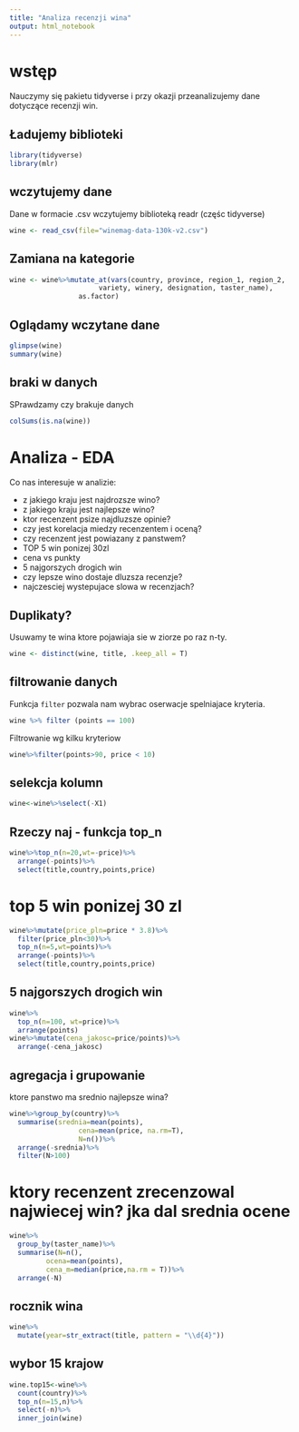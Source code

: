 ```yaml
---
title: "Analiza recenzji wina"
output: html_notebook
---
```


# wstęp

Nauczymy się pakietu tidyverse i przy okazji przeanalizujemy dane dotyczące recenzji win.

## Ładujemy biblioteki

```r
library(tidyverse)
library(mlr)
```

## wczytujemy dane

Dane w formacie .csv wczytujemy biblioteką readr (częśc tidyverse)

```r
wine <- read_csv(file="winemag-data-130k-v2.csv")
```

## Zamiana na kategorie

```r
wine <- wine%>%mutate_at(vars(country, province, region_1, region_2,
                      variety, winery, designation, taster_name),
                 as.factor)
```


## Oglądamy wczytane dane

```r
glimpse(wine)
summary(wine)
```

## braki w danych

SPrawdzamy czy brakuje danych

```r
colSums(is.na(wine))
```

# Analiza - EDA

Co nas interesuje w analizie:

- z jakiego kraju jest najdrozsze wino?
- z jakiego kraju jest najlepsze wino?
- ktor recenzent psize najdluzsze opinie?
- czy jest korelacja miedzy recenzentem i oceną?
- czy recenzent jest powiazany z panstwem?
- TOP 5 win ponizej 30zl
- cena vs punkty
- 5 najgorszych drogich win
- czy lepsze wino dostaje dluzsza recenzje?
- najczesciej wystepujace slowa w recenzjach?

## Duplikaty?

Usuwamy te wina ktore pojawiaja sie w ziorze po raz n-ty.

```r
wine <- distinct(wine, title, .keep_all = T)
```

## filtrowanie danych

Funkcja `filter` pozwala nam wybrac oserwacje spelniajace kryteria.

```r
wine %>% filter (points == 100)
```

Filtrowanie wg kilku kryteriow

```r
wine%>%filter(points>90, price < 10)
```

## selekcja kolumn

```r
wine<-wine%>%select(-X1)
```

## Rzeczy naj - funkcja top_n

```r
wine%>%top_n(n=20,wt=-price)%>%
  arrange(-points)%>%
  select(title,country,points,price)
```

# top 5 win ponizej 30 zl

```r
wine%>%mutate(price_pln=price * 3.8)%>%
  filter(price_pln<30)%>%
  top_n(n=5,wt=points)%>%
  arrange(-points)%>%
  select(title,country,points,price)
```

## 5 najgorszych drogich win

```r
wine%>%
  top_n(n=100, wt=price)%>%
  arrange(points)
wine%>%mutate(cena_jakosc=price/points)%>%
  arrange(-cena_jakosc)

```

## agregacja i grupowanie

ktore panstwo ma srednio najlepsze wina?

```r
wine%>%group_by(country)%>%
  summarise(srednia=mean(points),
                 cena=mean(price, na.rm=T),
                 N=n())%>%
  arrange(-srednia)%>%
  filter(N>100)
```

# ktory recenzent zrecenzowal najwiecej win? jka dal srednia ocene

```r
wine%>%
  group_by(taster_name)%>%
  summarise(N=n(),
         ocena=mean(points),
         cena_m=median(price,na.rm = T))%>%
  arrange(-N)
```

## rocznik wina

```r
wine%>%
  mutate(year=str_extract(title, pattern = "\\d{4}"))
```

## wybor 15 krajow

```r
wine.top15<-wine%>%
  count(country)%>%
  top_n(n=15,n)%>%
  select(-n)%>%
  inner_join(wine)
```






















